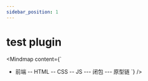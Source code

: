 ---
sidebar_position: 1
---

# test plugin


<Mindmap
  content={`
- 前端
-- HTML
-- CSS
-- JS
--- 闭包
--- 原型链
`}
/>


<Drawio content={simpleGraph} />
